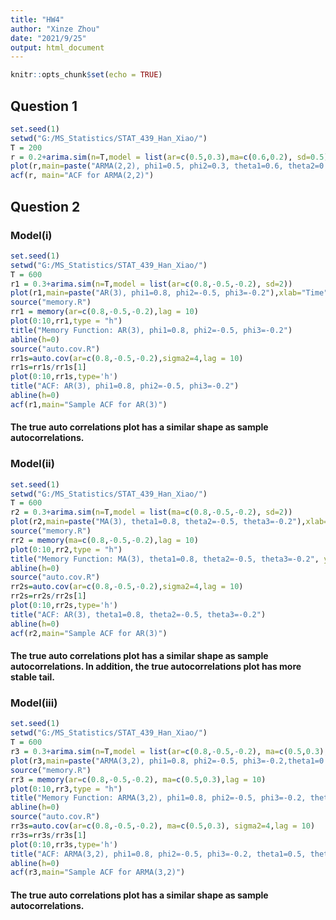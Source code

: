 ---
title: "HW4"
author: "Xinze Zhou"
date: "2021/9/25"
output: html_document
---

```{r setup, include=FALSE}
knitr::opts_chunk$set(echo = TRUE)
```

## Question 1

```{r}
set.seed(1)
setwd("G:/MS_Statistics/STAT_439_Han_Xiao/")
T = 200
r = 0.2+arima.sim(n=T,model = list(ar=c(0.5,0.3),ma=c(0.6,0.2), sd=0.5))
plot(r,main=paste("ARMA(2,2), phi1=0.5, phi2=0.3, theta1=0.6, theta2=0.2"),xlab="Time",ylab="r",col = "steelblue", lwd = 2)
acf(r, main="ACF for ARMA(2,2)")
```

## Question 2

### Model(i)

```{r}
set.seed(1)
setwd("G:/MS_Statistics/STAT_439_Han_Xiao/")
T = 600
r1 = 0.3+arima.sim(n=T,model = list(ar=c(0.8,-0.5,-0.2), sd=2))
plot(r1,main=paste("AR(3), phi1=0.8, phi2=-0.5, phi3=-0.2"),xlab="Time",ylab="r",col = "steelblue", lwd = 2)
source("memory.R")
rr1 = memory(ar=c(0.8,-0.5,-0.2),lag = 10)
plot(0:10,rr1,type = "h")
title("Memory Function: AR(3), phi1=0.8, phi2=-0.5, phi3=-0.2")
abline(h=0)
source("auto.cov.R")
rr1s=auto.cov(ar=c(0.8,-0.5,-0.2),sigma2=4,lag = 10)
rr1s=rr1s/rr1s[1]
plot(0:10,rr1s,type='h')
title("ACF: AR(3), phi1=0.8, phi2=-0.5, phi3=-0.2")
abline(h=0)
acf(r1,main="Sample ACF for AR(3)")
```

#### The true auto correlations plot has a similar shape as sample autocorrelations.

### Model(ii)

```{r}
set.seed(1)
setwd("G:/MS_Statistics/STAT_439_Han_Xiao/")
T = 600
r2 = 0.3+arima.sim(n=T,model = list(ma=c(0.8,-0.5,-0.2), sd=2))
plot(r2,main=paste("MA(3), theta1=0.8, theta2=-0.5, theta3=-0.2"),xlab="Time",ylab="r",col = "steelblue", lwd = 1.5)
source("memory.R")
rr2 = memory(ma=c(0.8,-0.5,-0.2),lag = 10)
plot(0:10,rr2,type = "h")
title("Memory Function: MA(3), theta1=0.8, theta2=-0.5, theta3=-0.2", ylab = "r")
abline(h=0)
source("auto.cov.R")
rr2s=auto.cov(ar=c(0.8,-0.5,-0.2),sigma2=4,lag = 10)
rr2s=rr2s/rr2s[1]
plot(0:10,rr2s,type='h')
title("ACF: AR(3), theta1=0.8, theta2=-0.5, theta3=-0.2")
abline(h=0)
acf(r2,main="Sample ACF for AR(3)")
```

#### The true auto correlations plot has a similar shape as sample autocorrelations. In addition, the true autocorrelations plot has more stable tail.

### Model(iii)

```{r}
set.seed(1)
setwd("G:/MS_Statistics/STAT_439_Han_Xiao/")
T = 600
r3 = 0.3+arima.sim(n=T,model = list(ar=c(0.8,-0.5,-0.2), ma=c(0.5,0.3),sd=2))
plot(r3,main=paste("ARMA(3,2), phi1=0.8, phi2=-0.5, phi3=-0.2,theta1=0.5,theta2=0.3"),xlab="Time",ylab="r",col = "steelblue", lwd = 2)
source("memory.R")
rr3 = memory(ar=c(0.8,-0.5,-0.2), ma=c(0.5,0.3),lag = 10)
plot(0:10,rr3,type = "h")
title("Memory Function: ARMA(3,2), phi1=0.8, phi2=-0.5, phi3=-0.2, theta1=0.5, theta2=0.3")
abline(h=0)
source("auto.cov.R")
rr3s=auto.cov(ar=c(0.8,-0.5,-0.2), ma=c(0.5,0.3), sigma2=4,lag = 10)
rr3s=rr3s/rr3s[1]
plot(0:10,rr3s,type='h')
title("ACF: ARMA(3,2), phi1=0.8, phi2=-0.5, phi3=-0.2, theta1=0.5, theta2=0.3")
abline(h=0)
acf(r3,main="Sample ACF for ARMA(3,2)")
```

#### The true auto correlations plot has a similar shape as sample autocorrelations.

